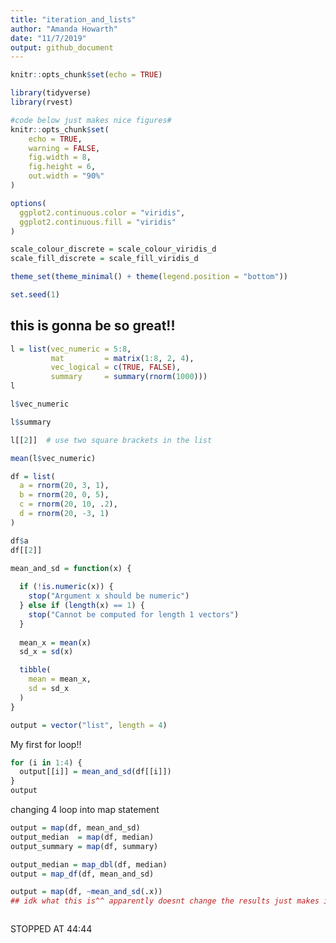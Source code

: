 ```yaml
---
title: "iteration_and_lists"
author: "Amanda Howarth"
date: "11/7/2019"
output: github_document
---
```


```r
knitr::opts_chunk$set(echo = TRUE)
```

```r
library(tidyverse)
library(rvest)

#code below just makes nice figures# 
knitr::opts_chunk$set(
    echo = TRUE, 
    warning = FALSE,
    fig.width = 8,
    fig.height = 6, 
    out.width = "90%"
)

options(
  ggplot2.continuous.color = "viridis", 
  ggplot2.continuous.fill = "viridis"
)

scale_colour_discrete = scale_colour_viridis_d
scale_fill_discrete = scale_fill_viridis_d

theme_set(theme_minimal() + theme(legend.position = "bottom"))

set.seed(1)
```
## this is gonna be so great!!

```r
l = list(vec_numeric = 5:8,
         mat         = matrix(1:8, 2, 4),
         vec_logical = c(TRUE, FALSE),
         summary     = summary(rnorm(1000)))
l
```
```r
l$vec_numeric 

l$summary

l[[2]]  # use two square brackets in the list 

mean(l$vec_numeric)

```
```r

df = list(
  a = rnorm(20, 3, 1),
  b = rnorm(20, 0, 5),
  c = rnorm(20, 10, .2),
  d = rnorm(20, -3, 1)
)

df$a
df[[2]]

```

```r
mean_and_sd = function(x) {
  
  if (!is.numeric(x)) {
    stop("Argument x should be numeric")
  } else if (length(x) == 1) {
    stop("Cannot be computed for length 1 vectors")
  }
  
  mean_x = mean(x)
  sd_x = sd(x)

  tibble(
    mean = mean_x, 
    sd = sd_x
  )
}
```

```r
output = vector("list", length = 4)
```

My first for loop!!
```r
for (i in 1:4) {
  output[[i]] = mean_and_sd(df[[i]])
}
output
```
changing 4 loop into map statement 
```r

output = map(df, mean_and_sd)
output_median  = map(df, median)
output_summary = map(df, summary)

output_median = map_dbl(df, median)
output = map_df(df, mean_and_sd)

output = map(df, ~mean_and_sd(.x))
## idk what this is^^ apparently doesnt change the results just makes it more specific or something..
```

```r


```

STOPPED AT 44:44
